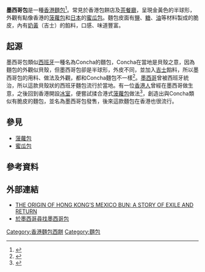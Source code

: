 {{noteTA
|G1=餐飲
}}
{{Infobox prepared food
| name             = 墨西哥包
| image            = HKCEC 灣仔會展 Wan Chai restaurant 港灣茶餐廳 Harbour Kitchen bakery breads May-2013 Mexico Buns.JPG
| caption          = 一盤墨西哥包
| alternate_name   = 
| country          = [[香港|香港]]
| course           = 
| type             = [[麵包|麵包]]
| served           = 
| main_ingredient  = [[麵粉|麵粉]]、[[砂糖|砂糖]]、[[雞蛋|雞蛋]]、[[豬油|豬油]]及[[吉士|吉士]]
| variations       = 
| other            = 
}}
'''墨西哥包'''是一種[[香港|香港]][[麵包|麵包]]<ref name="懷舊麵包">{{cite news |title=難忘你味道 懷舊麵包 |url=https://www.metropop.com.hk/%E9%9B%A3%E5%BF%98%E4%BD%A0%E5%91%B3%E9%81%93-%E6%87%B7%E8%88%8A%E9%BA%B5%E5%8C%85 |accessdate=2020-05-30 |work=Metro Pop |date=2018-01-11 |archive-date=2020-10-24 |archive-url=https://web.archive.org/web/20201024085118/https://www.metropop.com.hk/%E9%9B%A3%E5%BF%98%E4%BD%A0%E5%91%B3%E9%81%93-%E6%87%B7%E8%88%8A%E9%BA%B5%E5%8C%85 |dead-url=no }}</ref>。常見於香港包餅店及[[茶餐廳|茶餐廳]]，呈現金黃色的半球形，外觀有點像香港的[[菠蘿包|菠蘿包]]和[[日本|日本]]的[[蜜瓜包|蜜瓜包]]。麵包皮面有[[食鹽|鹽]]、[[糖|糖]]、[[油|油]]等材料製成的脆皮，內有[[奶黃|奶黃]]（吉士）的餡料，口感、味道豐富。

== 起源 ==
墨西哥包類似[[西班牙|西班牙]]一種名為Concha的麵包，Concha在當地是貝殼之意，因為麵包的外觀似貝殼，但墨西哥包卻是半球形，外皮不同，並加入[[吉士|吉士]]餡料，所以墨西哥包的用料、做法及外觀，都和Concha麵包不一樣<ref name="Origin of Hong Kong">{{cite news |title=The Origin of Hong Kong’s Mexico Bun: A Story of Exile and Return |url=https://zolimacitymag.com/the-origin-of-hong-kongs-mexico-bun-a-story-of-exile-and-return/ |accessdate=2020-05-30 |work=Zolima City Mag |date=2019-03-13 |archive-date=2021-01-16 |archive-url=https://web.archive.org/web/20210116083956/https://zolimacitymag.com/the-origin-of-hong-kongs-mexico-bun-a-story-of-exile-and-return/ |dead-url=no }}</ref>。[[墨西哥|墨西哥]]曾被西班牙統治，所以這款貝殼狀的西班牙麵包流行於當地。有一位[[香港人|香港人]]曾經在墨西哥做生意，之後回到香港開設[[冰室|冰室]]，便嘗試揉合港式[[菠蘿包|菠蘿包]]做法<ref name="歎住墨西哥包">{{cite news |title=過關串雲箭：歎住墨西哥包玩中冠盃！ |url=https://hk.on.cc/hk/bkn/cnt/sport/20160315/mobile/bkn-20160315035344800-0315_00882_001.html |accessdate=2020-05-30 |work=東方日報 |date=2016-03-15}}</ref>，創造出與Concha類似有脆皮的麵包，並名為墨西哥包發售，後來這款麵包在香港也很流行。

== 參見 ==
*[[菠蘿包|菠蘿包]]
*[[蜜瓜包|蜜瓜包]]

== 參考資料 ==
{{reflist}}

== 外部連結 ==
*[https://zolimacitymag.com/the-origin-of-hong-kongs-mexico-bun-a-story-of-exile-and-return THE ORIGIN OF HONG KONG’S MEXICO BUN: A STORY OF EXILE AND RETURN] {{Wayback|url=https://zolimacitymag.com/the-origin-of-hong-kongs-mexico-bun-a-story-of-exile-and-return |date=20210116083956 }}
*[http://app1.rthk.org.hk/special/unusualjourney/blog/usa/2011/06/04/478 於墨西哥尋找墨西哥包] {{Wayback|url=http://app1.rthk.org.hk/special/unusualjourney/blog/usa/2011/06/04/478 |date=20200320030729 }}

[[Category:香港麵包西餅|Category:香港麵包西餅]]
[[Category:麵包|Category:麵包]]